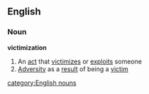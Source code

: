 ==English==
===Noun===
'''victimization'''
#An [[act]] that [[victimize]]s or [[exploit]]s someone
#[[Adversity]] as a [[result]] of being a [[victim]]
[[category:English nouns]]